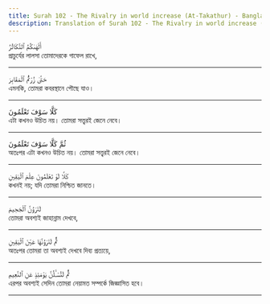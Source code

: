 ```yaml
---
title: Surah 102 - The Rivalry in world increase (At-Takathur) - Bangla
description: Translation of Surah 102 - The Rivalry in world increase (At-Takathur) in Bangla
---
```





<Aside type="quran" title="1">
أَلْهَىٰكُمُ ٱلتَّكَاثُرُ
</Aside>

<Aside type="reference" title="1">
প্রাচুর্যের লালসা তোমাদেরকে গাফেল রাখে,
</Aside>

---

<Aside type="quran" title="2">
حَتَّىٰ زُرْتُمُ ٱلْمَقَابِرَ
</Aside>

<Aside type="reference" title="2">
এমনকি, তোমরা কবরস্থানে পৌছে যাও।
</Aside>

---

<Aside type="quran" title="3">
كَلَّا سَوْفَ تَعْلَمُونَ
</Aside>

<Aside type="reference" title="3">
এটা কখনও উচিত নয়। তোমরা সত্ত্বরই জেনে নেবে।
</Aside>

---

<Aside type="quran" title="4">
ثُمَّ كَلَّا سَوْفَ تَعْلَمُونَ
</Aside>

<Aside type="reference" title="4">
অতঃপর এটা কখনও উচিত নয়। তোমরা সত্ত্বরই জেনে নেবে।
</Aside>

---

<Aside type="quran" title="5">
كَلَّا لَوْ تَعْلَمُونَ عِلْمَ ٱلْيَقِينِ
</Aside>

<Aside type="reference" title="5">
কখনই নয়; যদি তোমরা নিশ্চিত জানতে।
</Aside>

---

<Aside type="quran" title="6">
لَتَرَوُنَّ ٱلْجَحِيمَ
</Aside>

<Aside type="reference" title="6">
তোমরা অবশ্যই জাহান্নাম দেখবে,
</Aside>

---

<Aside type="quran" title="7">
ثُمَّ لَتَرَوُنَّهَا عَيْنَ ٱلْيَقِينِ
</Aside>

<Aside type="reference" title="7">
অতঃপর তোমরা তা অবশ্যই দেখবে দিব্য প্রত্যয়ে,
</Aside>

---

<Aside type="quran" title="8">
ثُمَّ لَتُسْـَٔلُنَّ يَوْمَئِذٍ عَنِ ٱلنَّعِيمِ
</Aside>

<Aside type="reference" title="8">
এরপর অবশ্যই সেদিন তোমরা নেয়ামত সম্পর্কে জিজ্ঞাসিত হবে।
</Aside>

---
